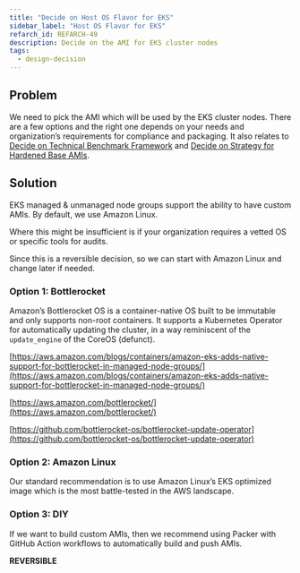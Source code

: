 ```yaml
---
title: "Decide on Host OS Flavor for EKS"
sidebar_label: "Host OS Flavor for EKS"
refarch_id: REFARCH-49
description: Decide on the AMI for EKS cluster nodes
tags:
  - design-decision
---
```



## Problem

We need to pick the AMI which will be used by the EKS cluster nodes. There are a few options and the right one depends
on your needs and organization’s requirements for compliance and packaging. It also relates to
[Decide on Technical Benchmark Framework](/layers/security-and-compliance/design-decisions/decide-on-technical-benchmark-framework)
and
[Decide on Strategy for Hardened Base AMIs](/layers/security-and-compliance/design-decisions/decide-on-strategy-for-hardened-base-amis).

## Solution

EKS managed & unmanaged node groups support the ability to have custom AMIs. By default, we use Amazon Linux.

Where this might be insufficient is if your organization requires a vetted OS or specific tools for audits.

Since this is a reversible decision, so we can start with Amazon Linux and change later if needed.

### Option 1: Bottlerocket

Amazon’s Bottlerocket OS is a container-native OS built to be immutable and only supports non-root containers. It
supports a Kubernetes Operator for automatically updating the cluster, in a way reminiscent of the `update_engine` of
the CoreOS (defunct).

[https://aws.amazon.com/blogs/containers/amazon-eks-adds-native-support-for-bottlerocket-in-managed-node-groups/](https://aws.amazon.com/blogs/containers/amazon-eks-adds-native-support-for-bottlerocket-in-managed-node-groups/)

[https://aws.amazon.com/bottlerocket/](https://aws.amazon.com/bottlerocket/)

[https://github.com/bottlerocket-os/bottlerocket-update-operator](https://github.com/bottlerocket-os/bottlerocket-update-operator)

### Option 2: Amazon Linux

Our standard recommendation is to use Amazon Linux’s EKS optimized image which is the most battle-tested in the AWS
landscape.

### Option 3: DIY

If we want to build custom AMIs, then we recommend using Packer with GitHub Action workflows to automatically build and
push AMIs.

**REVERSIBLE**
